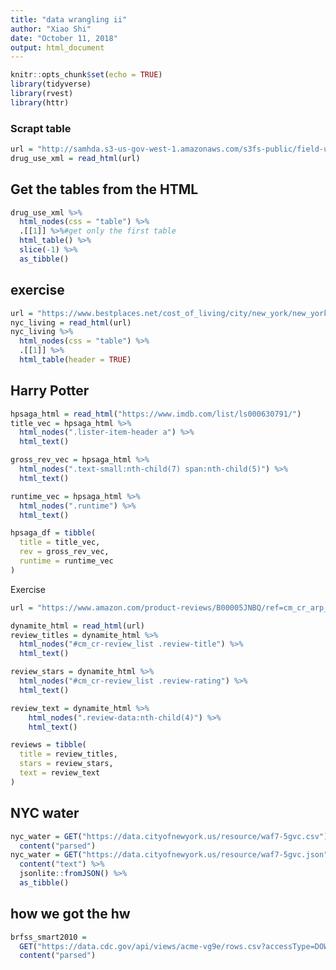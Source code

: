 ```yaml
---
title: "data wrangling ii"
author: "Xiao Shi"
date: "October 11, 2018"
output: html_document
---
```


```r
knitr::opts_chunk$set(echo = TRUE)
library(tidyverse)
library(rvest)
library(httr)
```

### Scrapt table
```r
url = "http://samhda.s3-us-gov-west-1.amazonaws.com/s3fs-public/field-uploads/2k15StateFiles/NSDUHsaeShortTermCHG2015.htm"
drug_use_xml = read_html(url)
```

## Get the tables from the HTML
```r
drug_use_xml %>%
  html_nodes(css = "table") %>%
  .[[1]] %>%#get only the first table
  html_table() %>%
  slice(-1) %>%
  as_tibble()
```
## exercise
```r
url = "https://www.bestplaces.net/cost_of_living/city/new_york/new_york"
nyc_living = read_html(url)
nyc_living %>%
  html_nodes(css = "table") %>%
  .[[1]] %>%
  html_table(header = TRUE)
```

## Harry Potter
```r
hpsaga_html = read_html("https://www.imdb.com/list/ls000630791/")
title_vec = hpsaga_html %>%
  html_nodes(".lister-item-header a") %>%
  html_text()

gross_rev_vec = hpsaga_html %>%
  html_nodes(".text-small:nth-child(7) span:nth-child(5)") %>%
  html_text()

runtime_vec = hpsaga_html %>%
  html_nodes(".runtime") %>%
  html_text()

hpsaga_df = tibble(
  title = title_vec,
  rev = gross_rev_vec,
  runtime = runtime_vec
)
```
Exercise
```r
url = "https://www.amazon.com/product-reviews/B00005JNBQ/ref=cm_cr_arp_d_viewopt_rvwer?ie=UTF8&reviewerType=avp_only_reviews&sortBy=recent&pageNumber=1"

dynamite_html = read_html(url)
review_titles = dynamite_html %>%
  html_nodes("#cm_cr-review_list .review-title") %>%
  html_text()

review_stars = dynamite_html %>%
  html_nodes("#cm_cr-review_list .review-rating") %>%
  html_text()

review_text = dynamite_html %>%
    html_nodes(".review-data:nth-child(4)") %>%
    html_text()

reviews = tibble(
  title = review_titles,
  stars = review_stars,
  text = review_text
)
```

## NYC water
```r
nyc_water = GET("https://data.cityofnewyork.us/resource/waf7-5gvc.csv") %>%
  content("parsed")
nyc_water = GET("https://data.cityofnewyork.us/resource/waf7-5gvc.json") %>%
  content("text") %>%
  jsonlite::fromJSON() %>%
  as_tibble()
```

## how we got the hw
```r
brfss_smart2010 = 
  GET("https://data.cdc.gov/api/views/acme-vg9e/rows.csv?accessType=DOWNLOAD") %>% 
  content("parsed")
```

